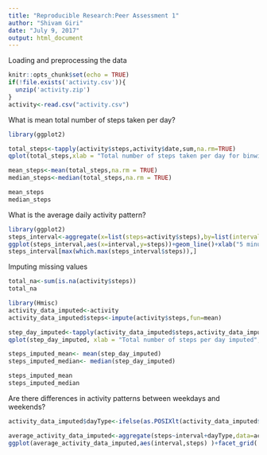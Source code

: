 ---
title: "Reproducible Research:Peer Assessment 1"
author: "Shivam Giri"
date: "July 9, 2017"
output: html_document
---


Loading and preprocessing the data
```{r setup, include=FALSE,echo=TRUE}
knitr::opts_chunk$set(echo = TRUE)
if(!file.exists('activity.csv')){
  unzip('activity.zip')
}
activity<-read.csv("activity.csv")

```



What is mean total number of steps taken per day?

```{r plot,mean,median,echo=TRUE}

library(ggplot2)

total_steps<-tapply(activity$steps,activity$date,sum,na.rm=TRUE)
qplot(total_steps,xlab = "Total number of steps taken per day for binwidth 1000",binwidth=1000)

mean_steps<-mean(total_steps,na.rm = TRUE)
median_steps<-median(total_steps,na.rm = TRUE)

mean_steps
median_steps

```



What is the average daily activity pattern?

```{r, echo=TRUE}
library(ggplot2)
steps_interval<-aggregate(x=list(steps=activity$steps),by=list(interval=activity$interval),mean,na.rm=TRUE)
ggplot(steps_interval,aes(x=interval,y=steps))+geom_line()+xlab("5 minutes interval")+ylab("Average number of steps taken")
steps_interval[max(which.max(steps_interval$steps)),]


```



Imputing missing values

```{r, echo=TRUE}
total_na<-sum(is.na(activity$steps))
total_na

library(Hmisc)
activity_data_imputed<-activity
activity_data_imputed$steps<-impute(activity$steps,fun=mean)

step_day_imputed<-tapply(activity_data_imputed$steps,activity_data_imputed$date,sum)
qplot(step_day_imputed, xlab = "Total number of steps per day imputed", ylab = "Frequency(binwidth=500)", binwidth=500)

steps_imputed_mean<- mean(step_day_imputed)
steps_imputed_median<- median(step_day_imputed)

steps_imputed_mean
steps_imputed_median

```


Are there differences in activity patterns between weekdays and weekends?

```{r,echo=TRUE}

activity_data_imputed$dayType<-ifelse(as.POSIXlt(activity_data_imputed$date)$wday%in%c(0,6),'weekends','weekdays')

average_activity_data_imputed<-aggregate(steps~interval+dayType,data=activity_data_imputed ,sum,na.rm=TRUE)
ggplot(average_activity_data_imputed,aes(interval,steps) )+facet_grid(.~dayType)+geom_line()+xlab ( "5 minute interval") +ylab ( "Average number of steps")


```




